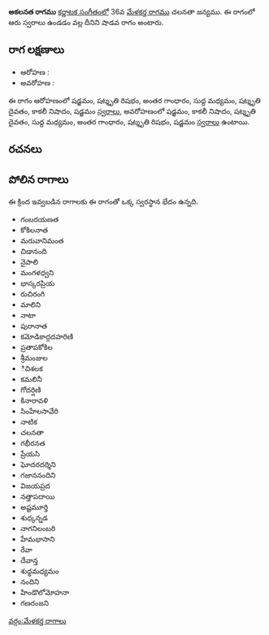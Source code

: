 {{Infobox ragam
	| name          	= అకలనత
	| synonym	    	= 
	| mela          	= 
	| chakra        	= 
	| janaka        	= 
	| type          	= శాడవ
	| arohanam      	= {{svaraC|S|R3|G3|M1|D3|N3|S'}} 
	| avarohanam    	= {{svaraC|S'|N3|D3|M1|G3|R3|S}}
	| jeeva         	=
	| chhaya        	=
	| nyasa         	=
	| vishesha      	= 
	| equivalent  		= 
}}
{{కర్ణాటక సంగీత రాగాలు}}
'''అకలనత రాగము''' [[కర్ణాటక సంగీతం]]లో 36వ [[మేళకర్త రాగము]] చలనతా జన్యము.  ఈ రాగంలో ఆరు స్వరాలు ఉండడం వల్ల దీనిని షాడవ రాగం అంటారు.


==రాగ లక్షణాలు==


* ఆరోహణ : {{svaraC|S|R3|G3|M1|D3|N3|S'}} 
* అవరోహణ : {{svaraC|S'|N3|D3|M1|G3|R3|S}}

ఈ రాగం ఆరోహణంలో షడ్జమం, షట్శృతి రిషభం, అంతర గాంధారం, సుద్ద మధ్యమం, షట్శృతి దైవతం, కాకలీ నిషాదం, షడ్జమం [[స్వరాలు]], అవరోహణంలో షడ్జమం, కాకలీ నిషాదం, షట్శృతి దైవతం, సుద్ద మధ్యమం, అంతర గాంధారం, షట్శృతి రిషభం, షడ్జమం [[స్వరాలు]] ఉంటాయి.

==రచనలు==



==పోలిన రాగాలు==
ఈ క్రింద ఇవ్వబడిన రాగాలకు ఈ రాగంతో ఒక్క స్వరస్థాన భేదం ఉన్నది.
* గంబరయణత
* కోకిలనాత
* మరువానిమంత
* చిడానంది
* నైపాలి
* మంగళధ్వని
* భాస్కరప్రియ
* రుచిరంగి
* మాలిని
* నాటా
* పురానాత
* కమోడికాద్గదహరిణి
* ప్రతాపకోకిల
* శ్రీమంజుల
* ిచిశలక
* కమలినీ
* గోదర్షిణి
* కినారావళి
* సింహేలసావేరి
* నాటిక
* చలనతా
* గభీరనత
* ప్రేయసి
* ఘోదరదర్శిని
* గజాననందిని
* విజయప్రద
* నత్తాపదాయి
* అష్టమూర్తి
* శుధ్కన్నడ
* నాగనిలంబరి
* హేమభాసాని
* రేవా
* దేవాన్త
* శుధ్ధమధ్యమం
* నందిని
* హిండొలోమోహనా
* గణరంజని



[[వర్గం:మేళకర్త రాగాలు]]